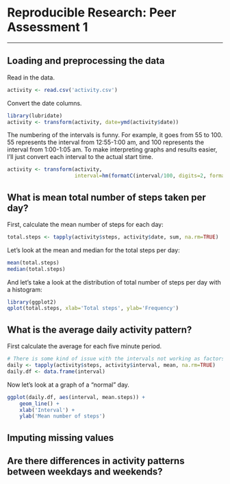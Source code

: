 # Reproducible Research: Peer Assessment 1

---

## Loading and preprocessing the data

Read in the data.
```{r; echo:TRUE}
activity <- read.csv('activity.csv')
```

Convert the date columns.
```r
library(lubridate)
activity <- transform(activity, date=ymd(activity$date))
```

The numbering of the intervals is funny. For example, it goes from 55 to 100. 55 represents the interval from 12:55-1:00 am, and 100 represents the interval from 1:00-1:05 am. To make interpreting graphs and results easier, I'll just convert each interval to the actual start time.
```r
activity <- transform(activity, 
                      interval=hm(formatC(interval/100, digits=2, format='f')))
```

## What is mean total number of steps taken per day?

First, calculate the mean number of steps for each day:
```r
total.steps <- tapply(activity$steps, activity$date, sum, na.rm=TRUE)
```

Let's look at the mean and median for the total steps per day:
```r
mean(total.steps)
median(total.steps)
```

And let's take a look at the distribution of total number of steps per day with a histogram:
```r
library(ggplot2)
qplot(total.steps, xlab='Total steps', ylab='Frequency')
```


## What is the average daily activity pattern?

First calculate the average for each five minute period.
```r

# There is some kind of issue with the intervals not working as factors...
daily <- tapply(activity$steps, activity$interval, mean, na.rm=TRUE)
daily.df <- data.frame(interval)
```

Now let's look at a graph of a "normal" day.
```r
ggplot(daily.df, aes(interval, mean.steps)) +
    geom_line() + 
    xlab('Interval') +
    ylab('Mean number of steps')
```


## Imputing missing values



## Are there differences in activity patterns between weekdays and weekends?
